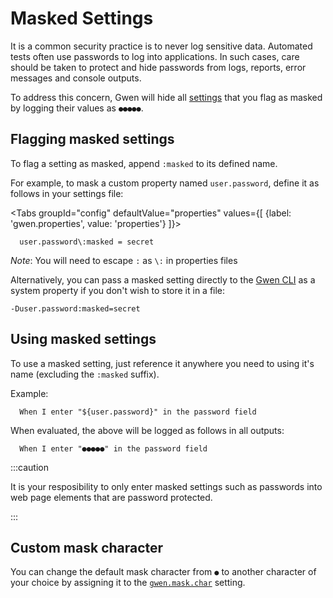 
# Masked Settings

It is a common security practice is to never log sensitive data. Automated tests often use passwords to log into applications. In such cases, care should be taken to protect and hide passwords from logs, reports, error messages and console outputs.

To address this concern, Gwen will hide all [settings](/docs/settings/overview) that you flag as masked by logging their values as `●●●●●`. 

## Flagging masked settings

To flag a setting as masked, append `:masked` to its defined name.

For example, to mask a custom property named `user.password`, define it as follows in your settings file:

<Tabs
  groupId="config"
  defaultValue="properties"
  values={[
    {label: 'gwen.properties', value: 'properties'}
  ]}>

  <TabItem value="properties">

  ```properties
    user.password\:masked = secret
  ```

  *Note*: You will need to escape `:` as `\:` in properties files

  </TabItem>

  </Tabs>

Alternatively, you can pass a masked setting directly to the [Gwen CLI](/docs/cli/launcher) as a system property if you don't wish to store it in a file:

```shell
-Duser.password:masked=secret
```

## Using masked settings

To use a masked setting, just reference it anywhere you need to using it's name (excluding the `:masked` suffix).

Example:

```gherkin
  When I enter "${user.password}" in the password field
```

When evaluated, the above will be logged as follows in all outputs:

```gherkin
  When I enter "●●●●●" in the password field
```

:::caution

It is your resposibility to only enter masked settings such as passwords into web page elements that are password protected.

:::

## Custom mask character

You can change the default mask character from `●` to another character of your choice by assigning it to the [`gwen.mask.char`](/docs/settings/reference#gwen-mask-char) setting.
